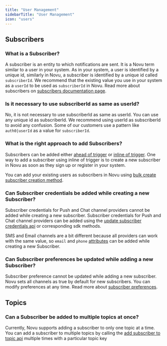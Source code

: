 ```yaml
---
title: "User Management"
sidebarTitle: "User Management"
icon: "users"
---
```


## Subscribers

### What is a Subscriber?
A subscriber is an entity to which notifications are sent. It is a Novu term similar to a user in your system. As in your system, a user is identified by a unique id, similarly in Novu, a subscriber is identified by a unique id called `subscriberId`. We recommend that the existing value you use in your system as a `userId` to be used as `subscriberId` in Novu. Read more about subscribers on [subscribers documentation page](/subscribers/subscribers).

### Is it necessary to use subscriberId as same as userId?
No, it is not necessary to use subscriberId as same as userId. You can use any unique id as subscriberId. We recommend using userId as subscriberId to avoid any confusion. Some of our customers use a pattern like `auth0|userId` as a value for `subscriberId`.

### What is the right approach to add Subscribers?
Subscribers can be added either [ahead of trigger](/subscribers/subscribers#1-ahead-of-trigger) or [inline of trigger](/subscribers/subscribers#2-inline-of-trigger). One way to add a subscriber using inline of trigger is to create  a new subscriber in Novu as soon as they sign up or register in your system. 

You can add your existing users as subscribers in Novu using [bulk create subscriber creation method](/subscribers/subscribers#bulk-subscriber-creation).

### Can Subscriber credentials be added while creating a new Subscriber?
Subscriber credentials for Push and Chat channel providers cannot be added while creating a new subscriber. Subscriber credentials for Push and Chat channel providers can be added using the [update subscriber credentials api](/api-reference/subscribers/update-subscriber-credentials) or corresponding sdk methods. 

SMS and Email channels are a bit different because all providers can work with the same value, so `email` and `phone` [attributes](/subscribers/subscribers#subscriber-attributes) can be added while creating a new Subscriber.

### Can Subscriber preferences be updated while adding a new Subscriber?
Subscriber preference cannot be updated while adding a new subscriber. Novu sets all channels as true by default for new subscribers. You can modify preferences at any time. Read more about [subscriber preferences](/subscribers/preferences).

## Topics

### Can a Subscriber be added to multiple topics at once?
Currently, Novu supports adding a subscriber to only one topic at a time. You can add a subscriber to multiple topics by calling the [add subscriber to topic api](/api-reference/topics/subscribers-addition) multiple times with a particular topic key